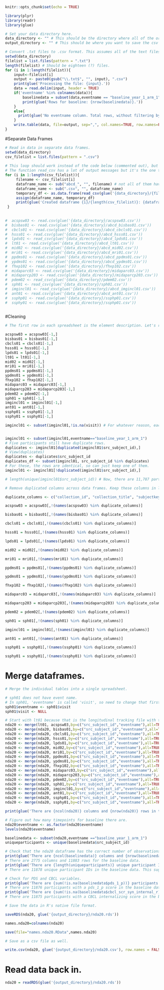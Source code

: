 ```r
knitr::opts_chunk$set(echo = TRUE)

library(plyr)
library(readr)
library(glue)

# Set your data directory here.
data_directory <- "" # This should be the directory where all of the original text files (downloaded from https://nda.nih.gov/ are saved).
output_directory <- "" # This should be where you want to save the csv files.

# Convert .txt files to .csv format. This assumes all of the text files you want to use (and no other random files) are in the current directory (data_directory).
setwd(data_directory)
filelist = list.files(pattern = ".txt")
length(filelist) # Should be eighteen (?) files.
for (i in 1:length(filelist)){
    input<-filelist[i]
    output <- paste0(gsub("\\.txt$", "", input), ".csv")
    print(glue('Processing the file: {input}.'))
    data = read.delim(input, header = TRUE)
    if('eventname' %in% colnames(data)){ 
        baselinedata = subset(data,eventname == "baseline_year_1_arm_1")
        print(glue('Rows for baseline: {nrow(baselinedata)}.'))
    }
    else{
      print(glue('No eventname column. Total rows, without filtering by this variable: {nrow(data)}.'))
    }
    write.table(data, file=output, sep=",", col.names=TRUE, row.names=FALSE)
}

```

#Separate Data Frames
```r

# Read in data in separate data frames.
setwd(data_directory)
csv_filelist = list.files(pattern = ".csv")
 
# This loop should work instead of the code below (commented out), but if not then use that instead.
# The function read_csv has a lot of output messages but it's the one that worked for all of them.
for (i in 1:length(csv_filelist)){
     filename <- csv_filelist[i]
     dataframe_name <- sub("abcd_", "", filename) # not all of them have "abcd" in the title.
     dataframe_name <- sub(".csv", "", dataframe_name)
     temporary_df <- as.data.frame(read_csv(glue('{data_directory}/{filename}'),col_types = cols())) # Create a temporary dataframe and then rename it based on the name of the file.
     assign(dataframe_name, temporary_df)
     print(glue('Created dataframe {i}/{length(csv_filelist)}: {dataframe_name}.'))
 }
 
 
#  acspsw03 <- read.csv(glue('{data_directory}/acspsw03.csv'))
#  bisbas01 <- read.csv(glue('{data_directory}/abcd_bisbas01.csv'))
#  cbcls01 <- read.csv(glue('{data_directory}/abcd_cbcls01.csv'))
#  hsss01 <- read.csv(glue('{data_directory}/abcd_hsss01.csv'))
#  lpds01 <- read_csv(glue('{data_directory}/abcd_lpds01.csv'))
#  lt01 <- read.csv(glue('{data_directory}/abcd_lt01.csv'))
#  mid02 <- read.csv(glue('{data_directory}/abcd_mid02.csv'))
#  mri01 <- read.csv(glue('{data_directory}/abcd_mri01.csv'))
#  ppdms01 <- read.csv(glue('{data_directory}/abcd_ppdms01.csv'))
#  ypdms01 <- read.csv(glue('{data_directory}/abcd_ypdms01.csv'))
#  fhxp102 <- read.csv(glue('{data_directory}/fhxp102.csv'))
#  midaparc03 <- read.csv(glue('{data_directory}/midaparc03.csv'))
#  midaparcp203 <- read.csv(glue('{data_directory}/midaparcp203.csv'))
#  pdem02 <- read_csv(glue('{data_directory}/pdem02.csv'))
#  sph01 <- read_csv(glue('{data_directory}/sph01.csv'))
#  imgincl01 <- read_csv(glue('{data_directory}/abcd_imgincl01.csv'))
#  ant01 <- read.csv(glue('{data_directory}/abcd_ant01.csv'))
#  ssphp01 <- read.csv(glue('{data_directory}/ssphp01.csv'))
#  ssphy01 <- read.csv(glue('{data_directory}/ssphp01.csv'))
 
```


#Cleaning
```r

# The first row in each spreadsheet is the element description. Let's remove those for our data tables. This information is already present in the [ABCD Data Dictionaries] (https://ndar.nih.gov/data_dictionary.html?source=ABCD%2BRelease%2B2.0&submission=ALL).

acspsw03 = acspsw03[-1,]
bisbas01 = bisbas01[-1,]
cbcls01 = cbcls01[-1,]
hsss01 = hsss01[-1,]
lpds01 = lpds01[-1,]
lt01 = lt01[-1,]
mid02 = mid02[-1,]
mri01 = mri01[-1,]
ppdms01 = ppdms01[-1,]
ypdms01 = ypdms01[-1,]
fhxp102 = fhxp102[-1,]
midaparc03 = midaparc03[-1,]
midaparcp203 = midaparcp203[-1,]
pdem02 = pdem02[-1,]
sph01 = sph01[-1,]
imgincl01 = imgincl01[-1,]
ant01 = ant01[-1,]
ssphp01 = ssphp01[-1,]
ssphy01 = ssphy01[-1,]

imgincl01 <- subset(imgincl01,!is.na(visit)) # For whatever reason, each participant has two rows, one with a date and one without a date in the 'visit' column, so for now only use the rows that have a date (otherwise will have two rows for each participant).


imgincl01 <- subset(imgincl01,eventname=="baseline_year_1_arm_1")
# Five participants still have duplicate rows.
duplicates <- imgincl01[duplicated(imgincl01$src_subject_id),]
# View(duplicates)
duplicates <- duplicates$src_subject_id
duplicates_df <- subset(imgincl01, src_subject_id %in% duplicates)
# For these, the rows are identical, so can just keep one of them.
imgincl01 <- imgincl01[!duplicated(imgincl01$src_subject_id),]

# length(unique(imgincl01$src_subject_id)) # Now, there are 11,787 participants with information in this dataframe.

```


```r
# Remove duplicated columns across data frames. Keep these columns in lt01, the longitudinal tracking data file.

duplicate_columns <- c("collection_id", "collection_title", "subjectkey", "interview_age","interview_date","sex","dataset_id")

acspsw03 = acspsw03[,!(names(acspsw03) %in% duplicate_columns)]

bisbas01 = bisbas01[,!(names(bisbas01) %in% duplicate_columns)]

cbcls01 = cbcls01[,!(names(cbcls01) %in% duplicate_columns)]

hsss01 = hsss01[,!(names(hsss01) %in% duplicate_columns)]

lpds01 = lpds01[,!(names(lpds01) %in% duplicate_columns)]

mid02 = mid02[,!(names(mid02) %in% duplicate_columns)]

mri01 = mri01[,!(names(mri01) %in% duplicate_columns)]

ppdms01 = ppdms01[,!(names(ppdms01) %in% duplicate_columns)]

ypdms01 = ypdms01[,!(names(ypdms01) %in% duplicate_columns)]

fhxp102 = fhxp102[,!(names(fhxp102) %in% duplicate_columns)]

midaparc03 = midaparc03[,!(names(midaparc03) %in% duplicate_columns)]

midaparcp203 = midaparcp203[,!(names(midaparcp203) %in% duplicate_columns)]

pdem02 = pdem02[,!(names(pdem02) %in% duplicate_columns)]

sph01 = sph01[,!(names(sph01) %in% duplicate_columns)]

imgincl01 = imgincl01[,!(names(imgincl01) %in% duplicate_columns)]

ant01 = ant01[,!(names(ant01) %in% duplicate_columns)]

ssphp01 = ssphp01[,!(names(ssphp01) %in% duplicate_columns)]

ssphy01 = ssphy01[,!(names(ssphy01) %in% duplicate_columns)]

```


# Merge dataframes.
```r
# Merge the individual tables into a single spreadsheet.

# sph01 does not have event name.
# In sph01, 'eventname' is called 'visit', so need to change that first.
sph01$eventname <- sph01$visit
sph01$visit <- NULL

# Start with lt01 because that is the longitudinal tracking file with the basic information.
nda20 <- merge(lt01, acspsw03,by=c("src_subject_id","eventname"),all=TRUE)
nda20 <- merge(nda20, bisbas01,by=c("src_subject_id","eventname"),all=TRUE)
nda20 <- merge(nda20, cbcls01,by=c("src_subject_id","eventname"),all=TRUE)
nda20 <- merge(nda20, hsss01,by=c("src_subject_id","eventname"),all=TRUE)
nda20 <- merge(nda20, lpds01,by=c("src_subject_id","eventname"),all=TRUE)
nda20 <- merge(nda20, mid02,by=c("src_subject_id","eventname"),all=TRUE)
nda20 <- merge(nda20, mri01,by=c("src_subject_id","eventname"),all=TRUE)
nda20 <- merge(nda20, ppdms01,by=c("src_subject_id","eventname"),all=TRUE)
nda20 <- merge(nda20, ypdms01,by=c("src_subject_id","eventname"),all=TRUE)
nda20 <- merge(nda20, fhxp102,by=c("src_subject_id","eventname"),all=TRUE)
nda20 <- merge(nda20, midaparc03,by=c("src_subject_id","eventname"),all=TRUE)
nda20 <- merge(nda20, midaparcp203,by=c("src_subject_id","eventname"),all=TRUE)
nda20 <- merge(nda20, pdem02,by=c("src_subject_id","eventname"),all=TRUE)
nda20 <- merge(nda20, sph01,by=c("src_subject_id","eventname"),all=TRUE)
nda20 <- merge(nda20, imgincl01,by=c("src_subject_id","eventname"),all=TRUE)
nda20 <- merge(nda20, ant01,by=c("src_subject_id","eventname"),all=TRUE)
nda20 <- merge(nda20, ssphp01,by=c("src_subject_id","eventname"),all=TRUE)
nda20 <- merge(nda20, ssphy01,by=c("src_subject_id","eventname"),all=TRUE)

print(glue('There are {ncol(nda20)} columns and {nrow(nda20)} rows in the nda20 dataframe.')) # There are 2775 columns and 54599 rows in the nda20 dataframe.

# Figure out how many timepoints for baseline there are.
nda20$eventname <- as.factor(nda20$eventname)
levels(nda20$eventname)

baselinedata <- subset(nda20,eventname =="baseline_year_1_arm_1")
uniqueparticipants <- unique(baselinedata$src_subject_id)

# Check that the nda20 dataframe has the correct number of observations.
print(glue('There are {ncol(baselinedata)} columns and {nrow(baselinedata)} rows for the baseline data.'))
# There are 2775 columns and 11883 rows for the baseline data.
print(glue('There are {length(uniqueparticipants)} unique participant IDs in the baseline data.'))
# There are 11878 unique participant IDs in the baseline data. This suggests that there are five participants with two rows.

# Check for PDS and CBCL variables.
print(glue('There are {sum(!is.na(baselinedata$pds_1_p))} participants with a pds_1_p score in the baseline data.'))
# There are 11876 participants with a pds_1_p score in the baseline data.
print(glue('There are {sum(!is.na(baselinedata$cbcl_scr_syn_internal_r))} participants with a CBCL internalizing score in the baseline data.'))
# There are 11875 participants with a CBCL internalizing score in the baseline data.

# Save the data in R's native file format.

saveRDS(nda20, glue('{output_directory}/nda20.rds'))

names.nda20=colnames(nda20)

save(file="names.nda20.RData",names.nda20)

# Save as a csv file as well.

write.csv(nda20, glue('{output_directory}/nda20.csv'), row.names = FALSE)
```

# Read data back in.
```r
nda20 = readRDS(glue('{output_directory}/nda20.rds'))

```


